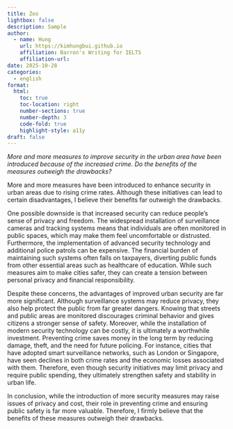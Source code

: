 ```yaml
---
title: Zoo
lightbox: false
description: Sample
author:
  - name: Hung
    url: https://kimhungbui.github.io
    affiliation: Barron's Writing for IELTS
    affiliation-url:
date: 2025-10-28
categories:
  - english
format:
  html:
    toc: true
    toc-location: right
    number-sections: true
    number-depth: 3
    code-fold: true
    highlight-style: a11y
draft: false
---
```

_More and more measures to improve security in the urban area have been introduced because of the increased crime. Do the benefits of the measures outweigh the drawbacks?_


More and more measures have been introduced to enhance security in urban areas due to rising crime rates. Although these initiatives can lead to certain disadvantages, I believe their benefits far outweigh the drawbacks.

One possible downside is that increased security can reduce people's sense of privacy and freedom. The widespread installation of surveillance cameras and tracking systems means that individuals are often monitored in public spaces, which may make them feel uncomfortable or distrusted. Furthermore, the implementation of advanced security technology and additional police patrols can be expensive. The financial burden of maintaining such systems often falls on taxpayers, diverting public funds from other essential areas such as healthcare of education. While such measures aim to make cities safer, they can create a tension between personal privacy and financial responsibility.

Despite these concerns, the advantages of improved urban security are far more significant. Although surveillance systems may reduce privacy, they also help protect the public from far greater dangers. Knowing that streets and public areas are monitored discourages criminal behavior and gives citizens a stronger sense of safety. Moreover, while the installation of modern security technology can be costly, it is ultimately a worthwhile investment. Preventing crime saves money in the long term by reducing damage, theft, and the need for future policing. For instance, cities that have adopted smart surveillance networks, such as London or Singapore, have seen declines in both crime rates and the economic losses associated with them. Therefore, even though security initiatives may limit privacy and require public spending, they ultimately strengthen safety and stability in urban life.

In conclusion, while the introduction of more security measures may raise issues of privacy and cost, their role in preventing crime and ensuring public safety is far more valuable. Therefore, I firmly believe that the benefits of these measures outweigh their drawbacks.





